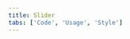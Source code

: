 ```yaml
---
title: Slider
tabs: ['Code', 'Usage', 'Style']
---
```


<ComponentCode
    name="Slider"
    component="slider" 
    variation="slider"
    experimental="true"
    hasReactVersion="true"
    >
</ComponentCode>
<ComponentDocs component="slider" experimental="true"></ComponentDocs>
